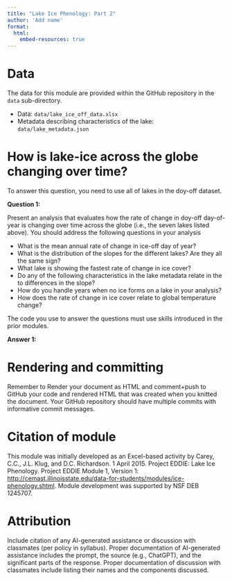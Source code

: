 ```yaml
---
title: "Lake Ice Phenology: Part 2"
author: 'Add name'
format:
  html:
    embed-resources: true
---
```


# Data

The data for this module are provided within the GitHub repository in the `data` sub-directory.

-   Data: `data/lake_ice_off_data.xlsx`
-   Metadata describing characteristics of the lake: `data/lake_metadata.json`

# How is lake-ice across the globe changing over time?

To answer this question, you need to use all of lakes in the doy-off dataset.

**Question 1:**

Present an analysis that evaluates how the rate of change in doy-off day-of-year is changing over time across the globe (i.e., the seven lakes listed above). You should address the following questions in your analysis

-   What is the mean annual rate of change in ice-off day of year?
-   What is the distribution of the slopes for the different lakes? Are they all the same sign?
-   What lake is showing the fastest rate of change in ice cover?
-   Do any of the following characteristics in the lake metadata relate in the to differences in the slope?
-   How do you handle years when no ice forms on a lake in your analysis?
-   How does the rate of change in ice cover relate to global temperature change?

The code you use to answer the questions must use skills introduced in the prior modules.

**Answer 1:**


# Rendering and committing

Remember to Render your document as HTML and comment+push to GitHub your code and rendered HTML that was created when you knitted the document. Your GitHub repository should have multiple commits with informative commit messages.

# Citation of module

This module was initially developed as an Excel-based activity by Carey, C.C., J.L. Klug, and D.C. Richardson. 1 April 2015. Project EDDIE: Lake Ice Phenology. Project EDDIE Module 1, Version 1: <http://cemast.illinoisstate.edu/data-for-students/modules/ice-phenology.shtml>. Module development was supported by NSF DEB 1245707.

# Attribution

Include citation of any AI-generated assistance or discussion with classmates (per policy in syllabus). Proper documentation of AI-generated assistance includes the prompt, the source (e.g., ChatGPT), and the significant parts of the response.  Proper documentation of discussion with classmates include listing their names and the components discussed.  

